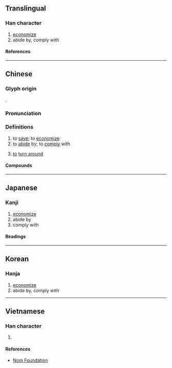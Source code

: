 {{character info}}
==Translingual==

===Han character===
{{Han char|rn=64|rad=手|as=12|sn=15|four=48046|canj=QTWI|ids=⿰扌尊}}

# [[economize]]
# abide by, comply with

====References====
{{Han ref|kx=0454.220|dkj=12712|dj=0804.020|hdz=31962.070|uh=6499}}

----

==Chinese==
{{zh-forms}}

===Glyph origin===
{{Han etym}}
{{Han compound|手|尊|c1=s|t1=hand|c2=p|ls=psc}}.

===Pronunciation===
{{zh-pron
|m=zǔn
|c=zyun2
|h=pfs=chún
|mc=y
|oc=y
|cat=v
}}

===Definitions===
{{zh-hanzi}}

# to [[save]]; to [[economize]]
# to [[abide]] by; to [[comply]] with
# {{lb|zh|Hakka}} [[to]] [[turn around]]

====Compounds====
{{zh-der|撙省|撙銜|撙節|東撙西節|撙詘|撙撙}}

----

==Japanese==

===Kanji===
{{ja-kanji|grade=|rs=手12}}

# [[economize]]
# abide by
# comply with

====Readings====
{{ja-readings
|on=そん
|kun=おさえる
}}

----

==Korean==

===Hanja===
{{ko-hanja|준}}

# [[economize]]
# abide by, comply with

----

==Vietnamese==

===Han character===
{{vi-readings|rs=手12|reading=tổn}}

# {{rfdef|vi|sort=手12}}

====References====
* [http://nomfoundation.org/common/nom_details.php?codepoint=6499 Nom Foundation]